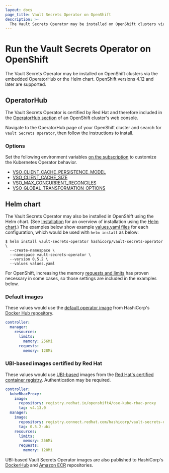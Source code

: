 ```yaml
---
layout: docs
page_title: Vault Secrets Operator on OpenShift
description: >-
  The Vault Secrets Operator may be installed on OpenShift clusters via the embedded OperatorHub or the Helm chart.
---
```


# Run the Vault Secrets Operator on OpenShift

The Vault Secrets Operator may be installed on OpenShift clusters via the embedded OperatorHub or the Helm chart. OpenShift versions 4.12 and later are supported.

## OperatorHub

The Vault Secrets Operator is certified by Red Hat and therefore included in the [OperatorHub section](https://access.redhat.com/documentation/en-us/openshift_container_platform/4.2/html/operators/olm-understanding-operatorhub) of an OpenShift cluster's web console.

Navigate to the OperatorHub page of your OpenShift cluster and search for `Vault Secrets Operator`, then follow the instructions to install.

### Options

Set the following environment variables [on the subscription](https://access.redhat.com/solutions/5761251) to customize the Kubernetes Operator behavior.

- [VSO_CLIENT_CACHE_PERSISTENCE_MODEL](/vault/docs/platform/k8s/vso/helm#v-controller-manager-clientcache-persistencemodel)
- [VSO_CLIENT_CACHE_SIZE](/vault/docs/platform/k8s/vso/helm#v-controller-manager-clientcache-cachesize)
- [VSO_MAX_CONCURRENT_RECONCILES](/vault/docs/platform/k8s/vso/helm#v-controller-manager-maxconcurrentreconciles)
- [VSO_GLOBAL_TRANSFORMATION_OPTIONS](/vault/docs/platform/k8s/vso/helm#v-controller-manager-globaltransformationoptions)

## Helm chart

The Vault Secrets Operator may also be installed in OpenShift using the Helm chart. (See [Installation](/vault/docs/platform/k8s/vso/installation) for an overview of installation using the [Helm chart](/vault/docs/platform/k8s/vso/helm).) The examples below show example [values.yaml files](https://helm.sh/docs/chart_template_guide/values_files/) for each configuration, which would be used with `helm install` as below:

```shell-session
$ helm install vault-secrets-operator hashicorp/vault-secrets-operator \
  --create-namespace \
  --namespace vault-secrets-operator \
  --version 0.5.2 \
  --values values.yaml
```

For OpenShift, increasing the memory [requests and limits](https://kubernetes.io/docs/concepts/configuration/manage-resources-containers/) has proven necessary in some cases, so those settings are included in the examples below.

### Default images

These values would use the [default operator image](/vault/docs/platform/k8s/vso/helm#v-controller-manager-image) from HashiCorp's [Docker Hub repository][dockerhub].

```yaml
controller:
  manager:
    resources:
      limits:
        memory: 256Mi
      requests:
        memory: 128Mi
```

### UBI-based images certified by Red Hat

These values would use [UBI-based](https://developers.redhat.com/products/rhel/ubi) images from the [Red Hat's certified container registry](https://catalog.redhat.com/software/containers/hashicorp/vault-secrets-operator/64dd558c892694d397c4bb06). Authentication may be required.

```yaml
controller:
  kubeRbacProxy:
    image:
      repository: registry.redhat.io/openshift4/ose-kube-rbac-proxy
      tag: v4.13.0
  manager:
    image:
      repository: registry.connect.redhat.com/hashicorp/vault-secrets-operator
      tag: 0.5.2-ubi
    resources:
      limits:
        memory: 256Mi
      requests:
        memory: 128Mi
```

<Tip>

UBI-based Vault Secrets Operator images are also published to HashiCorp's [DockerHub][dockerhub] and [Amazon ECR](https://gallery.ecr.aws/hashicorp/vault-secrets-operator) repositories.

</Tip>

[dockerhub]: https://hub.docker.com/r/hashicorp/vault-secrets-operator
